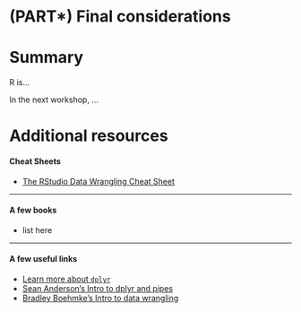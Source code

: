 # (PART\*) Final considerations {-}

# Summary

R is...

In the next workshop, ...

# Additional resources

#### Cheat Sheets

-   [The RStudio Data Wrangling Cheat
    Sheet](https://www.rstudio.com/wp-content/uploads/2015/02/data-wrangling-cheatsheet.pdf)

------------------------------------------------------------------------

#### A few books

-   list here

------------------------------------------------------------------------

#### A few useful links

-   [Learn more about `dplyr`](http://r4ds.had.co.nz/transform.html)
-   [Sean Anderson's Intro to dplyr and
    pipes](http://seananderson.ca/2014/09/13/dplyr-intro.html)
-   [Bradley Boehmke's Intro to data
    wrangling](https://rpubs.com/bradleyboehmke/data_wrangling)